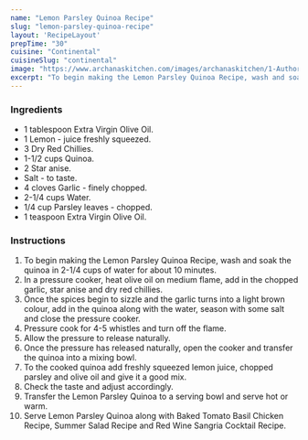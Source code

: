 ---
name: "Lemon Parsley Quinoa Recipe"
slug: "lemon-parsley-quinoa-recipe"
layout: 'RecipeLayout'
prepTime: "30"
cuisine: "Continental"
cuisineSlug: "continental"
image: "https://www.archanaskitchen.com/images/archanaskitchen/1-Author/sneha-archanaskitchen.com/Lemon_Parsley_Quinoa_Recipe__1600.jpg"
excerpt: "To begin making the Lemon Parsley Quinoa Recipe, wash and soak the quinoa in 2-14 cups of water for about 10 minutes"
---

### Ingredients

- 1 tablespoon Extra Virgin Olive Oil.
- 1 Lemon - juice freshly squeezed.
- 3 Dry Red Chillies.
- 1-1/2 cups Quinoa.
- 2 Star anise.
- Salt - to taste.
- 4 cloves Garlic - finely chopped.
- 2-1/4 cups Water.
- 1/4 cup Parsley leaves - chopped.
- 1 teaspoon Extra Virgin Olive Oil.

### Instructions

1. To begin making the Lemon Parsley Quinoa Recipe, wash and soak the quinoa in 2-1/4 cups of water for about 10 minutes.
1. In a pressure cooker, heat olive oil on medium flame, add in the chopped garlic, star anise and dry red chillies.
1. Once the spices begin to sizzle and the garlic turns into a light brown colour, add in the quinoa along with the water, season with some salt and close the pressure cooker.
1. Pressure cook for 4-5 whistles and turn off the flame.
1. Allow the pressure to release naturally.
1. Once the pressure has released naturally, open the cooker and transfer the quinoa into a mixing bowl.
1. To the cooked quinoa add freshly squeezed lemon juice, chopped parsley and olive oil and give it a good mix.
1. Check the taste and adjust accordingly.
1. Transfer the Lemon Parsley Quinoa to a serving bowl and serve hot or warm.
1. Serve Lemon Parsley Quinoa along with Baked Tomato Basil Chicken Recipe, Summer Salad Recipe and Red Wine Sangria Cocktail Recipe.
